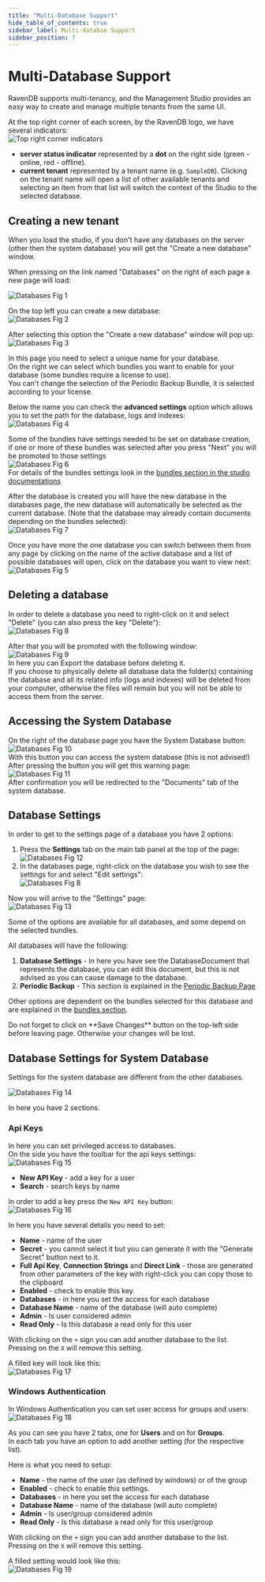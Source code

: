 ```yaml
---
title: "Multi-Database Support"
hide_table_of_contents: true
sidebar_label: Multi-databse Support
sidebar_position: 7
---
```



# Multi-Database Support

RavenDB supports multi-tenancy, and the Management Studio provides an easy way to create and manage multiple tenants from the same UI.

At the top right corner of each screen, by the RavenDB logo, we have several indicators:  
![Top right corner indicators](./assets/studio_base_2.PNG)  

- **server status indicator** represented by a **dot** on the right side (green - online, red - offline).
- **current tenant** represented by a tenant name (e.g. `SampleDB`). Clicking on the tenant name will open a list of other available tenants and selecting an item from that list will switch the context of the Studio to the selected database.   

## Creating a new tenant

When you load the studio, if you don't have any databases on the server (other then the system database) you will get the "Create a new database" window.

When pressing on the link named "Databases" on the right of each page a new page will load:

![Databases Fig 1](./assets/studio_databases_1.PNG)

On the top left you can create a new database:  
![Databases Fig 2](./assets/studio_databases_2.PNG)

After selecting this option the "Create a new database" window will pop up:  
![Databases Fig 3](./assets/studio_databases_3.PNG)

In this page you need to select a unique name for your database.  
On the right we can select which bundles you want to enable for your database (some bundles require a license to use).  
You can't change the selection of the Periodic Backup Bundle, it is selected according to your license.

Below the name you can check the **advanced settings** option which allows you to set the path for the database, logs and indexes:  
![Databases Fig 4](./assets/studio_databases_4.PNG)  

Some of the bundles have settings needed to be set on database creation, if one or more of these bundles was selected after you press "Next" you will be promoted to those settings  
![Databases Fig 6](./assets/studio_databases_6.PNG)  
For details of the bundles settings look in the [bundles section in the studio documentations](bundles)

After the database is created you will have the new database in the databases page, the new database will automatically be selected as the current database. (Note that the database may already contain documents depending on the bundles selected):  
![Databases Fig 7](./assets/studio_databases_7.PNG)  

Once you have more the one database you can switch between them from any page by clicking on the name of the active database and a list of possible databases will open, click on the database you want to view next:  
![Databases Fig 5](./assets/studio_databases_5.PNG)  

## Deleting a database

In order to delete a database you need to right-click on it and select "Delete" (you can also press the key "Delete"):  
![Databases Fig 8](./assets/studio_databases_8.PNG)  

After that you will be promoted with the following window:  
![Databases Fig 9](./assets/studio_databases_9.PNG)  
In here you can Export the database before deleting it.  
If you choose to physically delete all database data the folder(s) containing the database and all its related info (logs and indexes) will be deleted from your computer, otherwise the files will remain but you will not be able to access them from the server.

## Accessing the System Database

On the right of the database page you have the System Database button:  
![Databases Fig 10](./assets/studio_databases_10.PNG)  
With this button you can access the system database (this is not advised!)  
After pressing the button you will get this warning page:  
![Databases Fig 11](./assets/studio_databases_11.PNG)  
After confirmation you will be redirected to the "Documents" tab of the system database.  

## Database Settings

In order to get to the settings page of a database you have 2 options:  
1) Press the **Settings** tab on the main tab panel at the top of the page:    
![Databases Fig 12](./assets/studio_databases_12.PNG)  
2) In the databases page, right-click on the database you wish to see the settings for and select "Edit settings":  
![Databases Fig 8](./assets/studio_databases_8.PNG)  

Now you will arrive to the "Settings" page:  
![Databases Fig 13](./assets/studio_databases_13.PNG) 

Some of the options are available for all databases, and some depend on the selected bundles.  

All databases will have the following:   
1) **Database Settings** - In here you have see the DatabaseDocument that represents the database, you can edit this document, but this is not advised as you can cause damage to the database.   
2) **Periodic Backup** - This section is explained in the [Periodic Backup Page](bundles/periodicbackup)   

Other options are dependent on the bundles selected for this database and are explained in the [bundles section](Bundles).

<Admonition type="info" title="">
Do not forget to click on **Save Changes** button on the top-left side before leaving page. Otherwise your changes will be lost.
</Admonition>

## Database Settings for System Database  

Settings for the system database are different from the other databases.  

![Databases Fig 14](./assets/studio_databases_14.PNG)  

In here you have 2 sections.  

### Api Keys

In here you can set privileged access to databases.  
On the side you have the toolbar for the api keys settings:  
![Databases Fig 15](./assets/studio_databases_15.PNG)    
- **New API Key** - add a key for a user   
- **Search** - search keys by name   

In order to add a key press the `New API Key` button:  
![Databases Fig 16](./assets/studio_databases_16.PNG)  

In here you have several details you need to set:  

- **Name** - name of the user
- **Secret** - you cannot select it but you can generate it with the "Generate Secret" button next to it.
- **Full Api Key**, **Connection Strings** and **Direct Link** - those are generated from other parameters of the key with right-click you can copy those to the clipboard
- **Enabled** - check to enable this key.
- **Databases** - in here you set the access for each database
 - **Database Name** - name of the database (will auto complete)
 - **Admin** - Is user considered admin
 - **Read Only** - Is this database a read only for this user

With clicking on the `+` sign you can add another database to the list.  
Pressing on the `X` will remove this setting.  

A filled key will look like this:  
![Databases Fig 17](./assets/studio_databases_17.PNG)  

### Windows Authentication

In Windows Authentication you can set user access for groups and users:  
![Databases Fig 18](./assets/studio_databases_18.PNG)   

As you can see you have 2 tabs, one for **Users** and on for **Groups**.  
In each tab you have an option to add another setting (for the respective list).  

Here is what you need to setup:  

- **Name** - the name of the user (as defined by windows) or of the group
- **Enabled** - check to enable this settings.
- **Databases** - in here you set the access for each database
 - **Database Name** - name of the database (will auto complete)
 - **Admin** - Is user/group considered admin
 - **Read Only** - Is this database a read only for this user/group

With clicking on the `+` sign you can add another database to the list.  
Pressing on the `X` will remove this setting.  

A filled setting would look like this:  
![Databases Fig 19](./assets/studio_databases_19.PNG)  